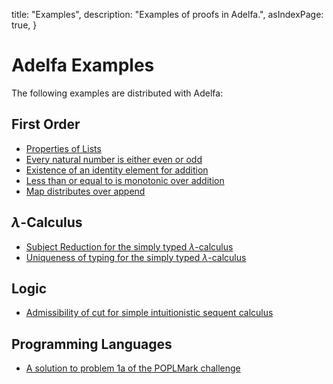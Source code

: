   title: "Examples",
  description: "Examples of proofs in Adelfa.",
  asIndexPage: true,
}

# Adelfa Examples

The following examples are distributed with Adelfa:

## First Order

- [Properties of Lists](/examples/first-order/lists)
- [Every natural number is either even or odd](/examples/first-order/even-or-odd)
- [Existence of an identity element for addition](/examples/first-order/ident)
- [Less than or equal to is monotonic over addition](/examples/first-order/leq)
- [Map distributes over append](/examples/first-order/map)


## $\lambda$-Calculus

- [Subject Reduction for the simply typed $\lambda$-calculus](/examples/lambda-calculus/subj-reduction)
- [Uniqueness of typing for the simply typed $\lambda$-calculus](/examples/lambda-calculus/unique)

## Logic

- [Admissibility of cut for simple intuitionistic sequent calculus](/examples/logic/cut)

## Programming Languages

- [A solution to problem 1a of the POPLMark challenge](examples/programming-languages/poplmark)